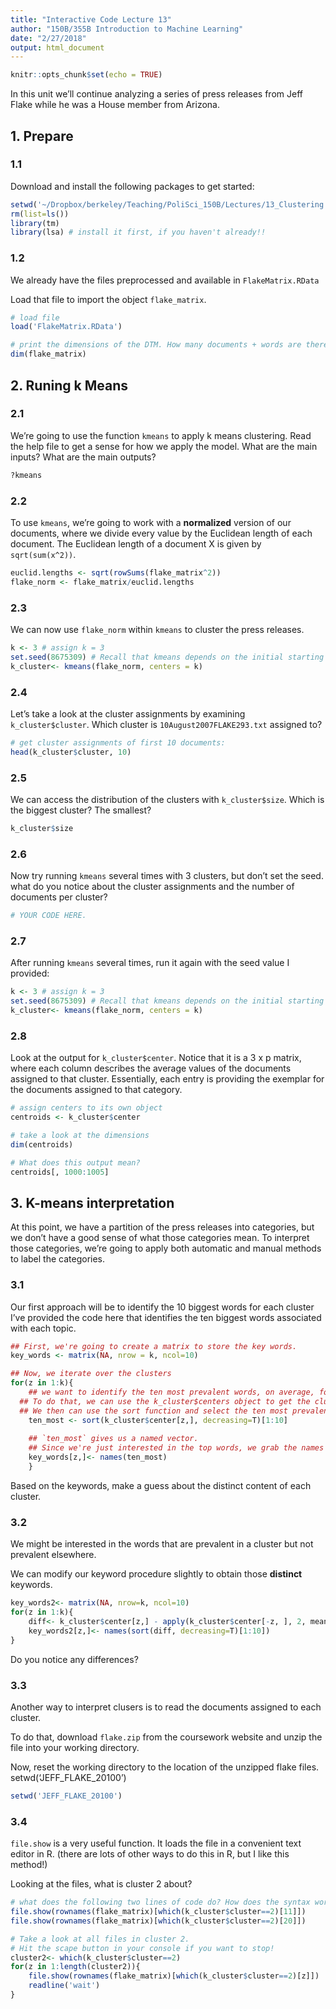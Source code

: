 ```yaml
---
title: "Interactive Code Lecture 13"
author: "150B/355B Introduction to Machine Learning"
date: "2/27/2018"
output: html_document
---
```


```r
knitr::opts_chunk$set(echo = TRUE)
```

In this unit we'll continue analyzing a series of press releases from Jeff Flake while he was a House member from Arizona. 

## 1. Prepare 

### 1.1 

Download and install the following packages to get started:

```r
setwd('~/Dropbox/berkeley/Teaching/PoliSci_150B/Lectures/13_Clustering')
rm(list=ls())
library(tm)
library(lsa) # install it first, if you haven't already!!
```

### 1.2

We already have the files preprocessed and available in `FlakeMatrix.RData`

Load that file to import the object `flake_matrix`.

```r
# load file
load('FlakeMatrix.RData')

# print the dimensions of the DTM. How many documents + words are there?
dim(flake_matrix)
```

## 2. Runing k Means

### 2.1 

We're going to use the function `kmeans` to apply k means clustering.  Read the help file to get a sense for how we apply the model. What are the main inputs? What are the main outputs?

```r
?kmeans
```

### 2.2 

To use `kmeans`, we're going to work with a **normalized** version of our documents, where we divide every value by the Euclidean length of each document. The Euclidean length of a document X is given by `sqrt(sum(x^2))`.

```r
euclid.lengths <- sqrt(rowSums(flake_matrix^2))
flake_norm <- flake_matrix/euclid.lengths
```

### 2.3 

We can now use `flake_norm` within `kmeans` to cluster the press releases.  

```r
k <- 3 # assign k = 3
set.seed(8675309) # Recall that kmeans depends on the initial starting values.  Setting the seed ensures that your code is replicable.  
k_cluster<- kmeans(flake_norm, centers = k)
```

### 2.4

Let's take a look at the cluster assignments by examining `k_cluster$cluster`. Which cluster is `10August2007FLAKE293.txt` assigned to?

```r
# get cluster assignments of first 10 documents:
head(k_cluster$cluster, 10)
```

### 2.5 

We can access the distribution of the clusters with `k_cluster$size`. Which is the biggest cluster? The smallest?
```r
k_cluster$size
```

### 2.6 

Now try running `kmeans` several times with 3 clusters, but don't set the seed.  what do you notice about the cluster assignments and the number of documents per cluster?

```r
# YOUR CODE HERE.
```

### 2.7

After running `kmeans` several times, run it again with the seed value I provided:

```r
k <- 3 # assign k = 3
set.seed(8675309) # Recall that kmeans depends on the initial starting values.  Setting the seed ensures that your code is replicable.  
k_cluster<- kmeans(flake_norm, centers = k)
```

### 2.8 

Look at the output for `k_cluster$center`.  Notice that it is a 3 x p matrix, where each column describes the average values of the documents assigned to that cluster. Essentially, each entry is providing the exemplar for the documents assigned to that category.  

```r
# assign centers to its own object
centroids <- k_cluster$center

# take a look at the dimensions
dim(centroids)

# What does this output mean?
centroids[, 1000:1005] 
```

## 3. K-means interpretation

At this point, we have a partition of the press releases into categories, but we don't have a good sense of what those categories mean.  To interpret those categories, we're going to apply both automatic and manual methods to label the categories. 

### 3.1 

Our first approach will be to identify the 10 biggest words for each cluster  I've provided the code here that identifies the ten biggest words associated with each topic.  

```r
## First, we're going to create a matrix to store the key words.  
key_words <- matrix(NA, nrow = k, ncol=10)

## Now, we iterate over the clusters 
for(z in 1:k){
	## we want to identify the ten most prevalent words, on average, for the cluster. 
  ## To do that, we can use the k_cluster$centers object to get the cluster centroid.
  ## We then can use the sort function and select the ten most prevalent words.
	ten_most <- sort(k_cluster$center[z,], decreasing=T)[1:10]
	
	## `ten_most` gives us a named vector.
	## Since we're just interested in the top words, we grab the names of this object and store them.
	key_words[z,]<- names(ten_most)
	}
```

Based on the keywords, make a guess about the distinct content of each cluster.

### 3.2

We might be interested in the words that are prevalent in a cluster but not prevalent elsewhere.

We can modify our keyword procedure slightly to obtain those **distinct** keywords.

```r
key_words2<- matrix(NA, nrow=k, ncol=10)
for(z in 1:k){
	diff<- k_cluster$center[z,] - apply(k_cluster$center[-z, ], 2, mean)
	key_words2[z,]<- names(sort(diff, decreasing=T)[1:10])
}
```

Do you notice any differences?

### 3.3 

Another way to interpret clusers is to read the documents assigned to each cluster.

To do that, download `flake.zip` from the coursework website and unzip the file into your working directory.

Now, reset the working directory to the location of the unzipped flake files. 
setwd('JEFF_FLAKE_20100')

```r
setwd('JEFF_FLAKE_20100')
```

### 3.4

`file.show` is a very useful function.  It loads the file in a convenient text editor in R. (there are lots of other ways to do this in R, but I like this method!)

Looking at the files, what is cluster 2 about?  

```r
# what does the following two lines of code do? How does the syntax work?
file.show(rownames(flake_matrix)[which(k_cluster$cluster==2)[11]])
file.show(rownames(flake_matrix)[which(k_cluster$cluster==2)[20]])

# Take a look at all files in cluster 2. 
# Hit the scape button in your console if you want to stop!
cluster2<- which(k_cluster$cluster==2)
for(z in 1:length(cluster2)){
	file.show(rownames(flake_matrix)[which(k_cluster$cluster==2)[z]])
	readline('wait')
}
```
